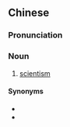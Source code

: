 {{also|唯科学主义}}
==Chinese==
{{zh-forms|s=唯科学主义|type=122}}

===Pronunciation===
{{zh-pron
|m=wéikēxuézhǔyì
|c=wai4 fo1 hok6 zyu2 ji6
|cat=n
}}

===Noun===
{{zh-noun}}

# [[scientism]]

====Synonyms====
* {{zh-l|科學至上主義|tr=kēxué zhìshàng zhǔyì}}
* {{zh-l|科學主義|tr=kēxué zhǔyì}}